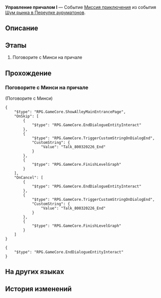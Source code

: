 {{Дополнить|Диалоги.}}
{{Миссия Инфобокс
|id              = 8003214
|Название        = 
|Изображение     = Миссия Освоения Управление причалом I.png
|Тип             = Миссия приключения
|События         = Шум рынка в Переулке ауруматонов
|Глава           = Шум рынка в Переулке ауруматонов
|Условия         = Завершена [[Миссия приключения]] ''[[Снова в деле I]]''
|Персонажи       = Минси; Первопроходец
|СтартЛокация    = Переулок ауруматонов
|Мир             = Лофу Сяньчжоу
|Локации         = Переулок ауруматонов
|Предыдущая      = Снова в деле I
|Следующая       = Снова в деле II
|Награды         = Кредиты*10 000
}}
'''Управление причалом I''' — Событие [[Миссия приключения]] из события [[Шум рынка в Переулке ауруматонов]].

==Описание==
{{Описание|Госпожа секретарь официально проинформировала вас о том, что с вашей помощью торговая гильдия успешно достигла цели по доходам и потратит часть выручки на техническое обслуживание и реконструкцию причала. Она также заказала много закусок у тёти Каланчи, чтобы вы могли ими насладиться.<br />Хотя госпожа секретарь не заявила об этом напрямую, вы должны воспринимать это как награду за то, что помогли достичь целевого показателя дохода.}}

==Этапы==
# Поговорите с Минси на причале

==Прохождение==
{{Дополнить}}


===Поговорите с Минси на причале===
{{Описание миссии|локация=Переулок ауруматонов|Вы являетесь важной фигурой в плане возрождения госпожи секретаря. Сделайте всё, что в ваших силах, чтобы вернуть Переулку ауруматонов былое процветание.<br />Поговорите с Минси и узнайте, чем вы можете помочь.}}
{{Диалог Начало}}

;(Поговорите с Минси)
<!--Unknown TalkSentence: 800320861-->
<pre>{
	"$type": "RPG.GameCore.ShowAlleyMainEntrancePage",
	"OnSkip": [
		{
			"$type": "RPG.GameCore.EndDialogueEntityInteract"
		},
		{
			"$type": "RPG.GameCore.TriggerCustomStringOnDialogEnd",
			"CustomString": {
				"Value": "Talk_800320226_End"
			}
		},
		{
			"$type": "RPG.GameCore.FinishLevelGraph"
		}
	],
	"OnCancel": [
		{
			"$type": "RPG.GameCore.EndDialogueEntityInteract"
		},
		{
			"$type": "RPG.GameCore.TriggerCustomStringOnDialogEnd",
			"CustomString": {
				"Value": "Talk_800320226_End"
			}
		},
		{
			"$type": "RPG.GameCore.FinishLevelGraph"
		}
	]
}</pre>
<pre>{
	"$type": "RPG.GameCore.EndDialogueEntityInteract"
}</pre>
{{Диалог Конец}}

==На других языках==
{{На других языках
|en   = Dock Operations (I)
|zhs  = 码头经营•其一
|zht  = 碼頭經營•其一
|ja   = 埠頭経営・その1
|ko   = 부두 경영•1
|es   = Operación en el muelle&nbsp;I
|fr   = Opérations des docks (I)
|ru   = Управление причалом I
|th   = การบริหารท่าเรือ 1
|vi   = Kinh Doanh Bến Cảng 1
|de   = Dockoperationen 1
|id   = Operasi Dermaga 1
|pt   = Operações da Doca (I)
}}

==История изменений==
{{История изменений|2.7}}
